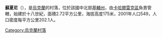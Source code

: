 {{coord|49|55|29|N|30|33|20|E|scale:30000|display=title}}

'''蘇夏尼'''（{{lang-uk|Сущани}}），是[[烏克蘭|烏克蘭]]的村落，位於該國中北部[[基輔州|基輔州]]，由[[卡哈爾雷克區|卡哈爾雷克區]]負責管轄，始建於十八世紀，面積2.72平方公里，海拔高度175米，2001年人口549，人口密度每平方公里202.1人。

{{Ukraine-geo-stub}}
[[Category:烏克蘭村落|Category:烏克蘭村落]]